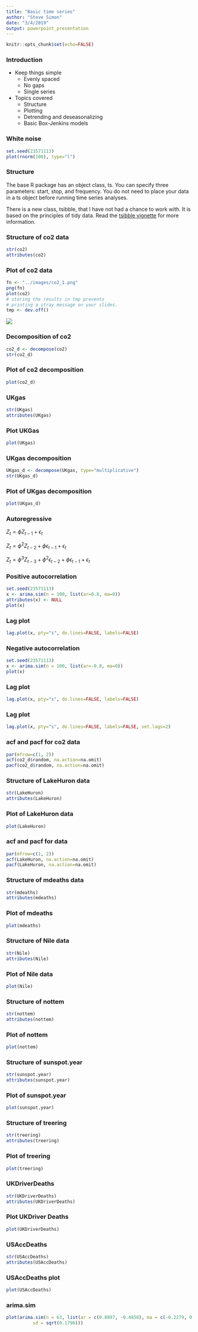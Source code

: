 ```yaml
---
title: "Basic time series"
author: "Steve Simon"
date: "3/4/2019"
output: powerpoint_presentation
---
```


```r
knitr::opts_chunk$set(echo=FALSE)
```

### Introduction

* Keep things simple
  + Evenly spaced
  + No gaps
  + Single series
* Topics covered
  + Structure
  + Plotting
  + Detrending and deseasonalizing
  + Basic Box-Jenkins models
  
### White noise

```r
set.seed(23571113)
plot(rnorm(100), type="l")
```

### Structure

The base R package has an object class, ts. You can specify three parameters: start, stop, and frequency. You do not need to place your data in a ts object before running time series analyses. 

There is a new class, tsibble, that I have not had a chance to work with. It is based on the principles of tidy data. Read the [tsibble vignette](https://cran.rstudio.com/web/packages/tsibble/vignettes/intro-tsibble.html) for more information.

### Structure of co2 data

```r
str(co2)
attributes(co2)
```

### Plot of co2 data

```r
fn <- "../images/co2_1.png"
png(fn)
plot(co2)
# storing the results in tmp prevents
# printing a stray message on your slides.
tmp <- dev.off()
```

![](../images/co2_1.png)

### Decomposition of co2

```r
co2_d <- decompose(co2)
str(co2_d)
```

### Plot of co2 decomposition

```r
plot(co2_d)
```

### UKgas

```r
str(UKgas)
attributes(UKgas)
```

### Plot UKGas

```r
plot(UKgas)
```

### UKgas decomposition

```r
UKgas_d <- decompose(UKgas, type="multiplicative")
str(UKgas_d)
```

### Plot of UKgas decomposition

```r
plot(UKgas_d)
```

### Autoregressive

$Z_t=\phi Z_{t-1} + \epsilon_t$

$Z_t=\phi^2 Z_{t-2}+\phi \epsilon_{t-1} + \epsilon_t$

$Z_t=\phi^3 Z_{t-3}  + \phi^2 \epsilon_{t-2} + \phi \epsilon_{t-1} + \epsilon_t$

### Positive autocorrelation

```r
set.seed(23571113)
x <- arima.sim(n = 100, list(ar=0.8, ma=0))
attributes(x) <- NULL
plot(x)
```

### Lag plot

```r
lag.plot(x, pty="s", do.lines=FALSE, labels=FALSE)
```

### Negative autocorrelation

```r
set.seed(23571113)
x <- arima.sim(n = 100, list(ar=-0.8, ma=0))
plot(x)
```

### Lag plot

```r
lag.plot(x, pty="s", do.lines=FALSE, labels=FALSE)
```

### Lag plot

```r
lag.plot(x, pty="s", do.lines=FALSE, labels=FALSE, set.lags=2)
```

### acf and pacf for co2 data

```r
par(mfrow=c(1, 2))
acf(co2_d$random, na.action=na.omit)
pacf(co2_d$random, na.action=na.omit)
```

### Structure of LakeHuron data

```r
str(LakeHuron)
attributes(LakeHuron)
```

### Plot of LakeHuron data

```r
plot(LakeHuron)
```

### acf and pacf for data

```r
par(mfrow=c(1, 2))
acf(LakeHuron, na.action=na.omit)
pacf(LakeHuron, na.action=na.omit)
```

### Structure of mdeaths data

```r
str(mdeaths)
attributes(mdeaths)
```

### Plot of mdeaths

```r
plot(mdeaths)
```

### Structure of Nile data

```r
str(Nile)
attributes(Nile)
```

### Plot of Nile data

```r
plot(Nile)
```

### Structure of nottem

```r
str(nottem)
attributes(nottem)
```

### Plot of nottem

```r
plot(nottem)
```

### Structure of sunspot.year

```r
str(sunspot.year)
attributes(sunspot.year)
```

### Plot of sunspot.year

```r
plot(sunspot.year)
```

### Structure of treering

```r
str(treering)
attributes(treering)
```

### Plot of treering

```r
plot(treering)
```

### UKDriverDeaths

```r
str(UKDriverDeaths)
attributes(UKDriverDeaths)
```

### Plot UKDriver Deaths

```r
plot(UKDriverDeaths)
```

### USAccDeaths

```r
str(USAccDeaths)
attributes(USAccDeaths)
```

### USAccDeaths plot

```r
plot(USAccDeaths)
```

### arima.sim

```r
plot(arima.sim(n = 63, list(ar = c(0.8897, -0.4858), ma = c(-0.2279, 0.2488)),
          sd = sqrt(0.1796)))
```

